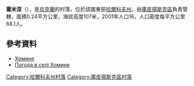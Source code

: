 {{coord|49|27|46|N|37|37|18|E|scale:100000_region:UA|display=title}}

'''霍米涅'''（{{lang-uk|Хомине}}），是[[烏克蘭|烏克蘭]]的村落，位於該國東部[[哈爾科夫州|哈爾科夫州]]，由[[庫皮揚斯克區|庫皮揚斯克區]]負責管轄，面積0.24平方公里，海拔高度107米，2001年人口16，人口密度每平方公里68.1人。

==參考資料==
*[http://gska2.rada.gov.ua/pls/z7502/A005?rdat1=26.08.2009&rf7571=33592 Хомине]{{dead link|date=2018年5月 |bot=InternetArchiveBot |fix-attempted=yes }}
* [http://weather.in.ua/ua/har'kovskaja/27466 Погода в селі Хомине] {{Wayback|url=http://weather.in.ua/ua/har%27kovskaja/27466 |date=20160323040528 }}

{{DEFAULTSORT:Хомине}}
[[Category:哈爾科夫州村落|Category:哈爾科夫州村落]]
[[Category:庫皮揚斯克區村落|Category:庫皮揚斯克區村落]]


{{Kharkiv-geo-stub}}